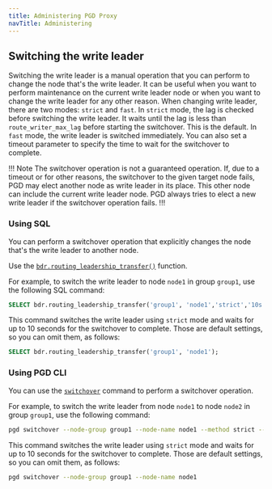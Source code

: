 ```yaml
---
title: Administering PGD Proxy
navTitle: Administering
---
```


## Switching the write leader

Switching the write leader is a manual operation that you can perform to change the node that's the write leader. 
It can be useful when you want to perform maintenance on the current write leader node or when you want to change the write leader for any other reason.
When changing write leader, there are two modes: `strict` and `fast`. 
In `strict` mode, the lag is checked before switching the write leader. It waits until the lag is less than `route_writer_max_lag` before starting the switchover. This is the default.
In `fast` mode, the write leader is switched immediately.
You can also set a timeout parameter to specify the time to wait for the switchover to complete.

!!! Note
The switchover operation is not a guaranteed operation. If, due to a timeout or for other reasons, the switchover to the given target node fails, PGD may elect another node as write leader in its place. This other node can include the current write leader node. PGD always tries to elect a new write leader if the switchover operation fails.
!!!

### Using SQL

You can perform a switchover operation that explicitly changes the node that's
the write leader to another node.

Use the [`bdr.routing_leadership_transfer()`](/pgd/latest/reference/routing#bdrrouting_leadership_transfer) function.

For example, to switch the write leader to node `node1` in group `group1`, use the following SQL command:

```sql
SELECT bdr.routing_leadership_transfer('group1', 'node1','strict','10s');
```
This command switches the write leader using `strict` mode and waits for up to 10 seconds for the switchover to complete. Those are default settings, so you can omit them, as follows:

```sql
SELECT bdr.routing_leadership_transfer('group1', 'node1');
```

### Using PGD CLI

You can use the [`switchover`](/pgd/latest/cli/command_ref/pgd_switchover/) command to perform a switchover operation.

For example, to switch the write leader from node `node1` to node `node2` in group `group1`, use the following command:

```sh
pgd switchover --node-group group1 --node-name node1 --method strict --timeout 10s
```

This command switches the write leader using `strict` mode and waits for up to 10 seconds for the switchover to complete. Those are default settings, so you can omit them, as follows:

```sh
pgd switchover --node-group group1 --node-name node1
```
